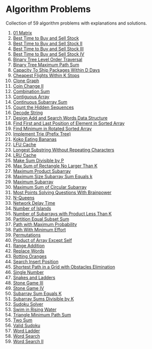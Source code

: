 # Algorithm Problems

Collection of 59 algorithm problems with explanations and solutions.

1. [01 Matrix](/problems/542-01-matrix) <DifficultyBadge difficulty="medium" size="sm" />
2. [Best Time to Buy and Sell Stock](/problems/121-best-time-to-buy-and-sell-stock) <DifficultyBadge difficulty="easy" size="sm" />
3. [Best Time to Buy and Sell Stock II](/problems/122-best-time-to-buy-and-sell-stock-ii) <DifficultyBadge difficulty="medium" size="sm" />
4. [Best Time to Buy and Sell Stock III](/problems/123-best-time-to-buy-and-sell-stock-iii) <DifficultyBadge difficulty="hard" size="sm" />
5. [Best Time to Buy and Sell Stock IV](/problems/188-best-time-to-buy-and-sell-stock-iv) <DifficultyBadge difficulty="hard" size="sm" />
6. [Binary Tree Level Order Traversal](/problems/102-binary-tree-level-order-traversal) <DifficultyBadge difficulty="medium" size="sm" />
7. [Binary Tree Maximum Path Sum](/problems/124-binary-tree-maximum-path-sum) <DifficultyBadge difficulty="hard" size="sm" />
8. [Capacity To Ship Packages Within D Days](/problems/1011-capacity-to-ship-packages-within-d-days) <DifficultyBadge difficulty="medium" size="sm" />
9. [Cheapest Flights Within K Stops](/problems/787-cheapest-flights-within-k-stops) <DifficultyBadge difficulty="medium" size="sm" />
10. [Clone Graph](/problems/133-clone-graph) <DifficultyBadge difficulty="medium" size="sm" />
11. [Coin Change II](/problems/518-coin-change-ii) <DifficultyBadge difficulty="medium" size="sm" />
12. [Combination Sum](/problems/39-combination-sum) <DifficultyBadge difficulty="medium" size="sm" />
13. [Contiguous Array](/problems/525-contiguous-array) <DifficultyBadge difficulty="medium" size="sm" />
14. [Continuous Subarray Sum](/problems/523-continuous-subarray-sum) <DifficultyBadge difficulty="medium" size="sm" />
15. [Count the Hidden Sequences](/problems/2145-count-the-hidden-sequences) <DifficultyBadge difficulty="medium" size="sm" />
16. [Decode String](/problems/394-decode-string) <DifficultyBadge difficulty="medium" size="sm" />
17. [Design Add and Search Words Data Structure](/problems/211-design-add-and-search-words-data-structure) <DifficultyBadge difficulty="medium" size="sm" />
18. [Find First and Last Position of Element in Sorted Array](/problems/34-find-first-and-last-position-of-element-in-sorted-array) <DifficultyBadge difficulty="medium" size="sm" />
19. [Find Minimum in Rotated Sorted Array](/problems/153-find-minimum-in-rotated-sorted-array) <DifficultyBadge difficulty="medium" size="sm" />
20. [Implement Trie (Prefix Tree)](/problems/208-implement-trie-prefix-tree) <DifficultyBadge difficulty="medium" size="sm" />
21. [Koko Eating Bananas](/problems/875-koko-eating-bananas) <DifficultyBadge difficulty="medium" size="sm" />
22. [LFU Cache](/problems/460-lfu-cache) <DifficultyBadge difficulty="hard" size="sm" />
23. [Longest Substring Without Repeating Characters](/problems/3-longest-substring-without-repeating-characters) <DifficultyBadge difficulty="medium" size="sm" />
24. [LRU Cache](/problems/146-lru-cache) <DifficultyBadge difficulty="medium" size="sm" />
25. [Make Sum Divisible by P](/problems/1590-make-sum-divisible-by-p) <DifficultyBadge difficulty="medium" size="sm" />
26. [Max Sum of Rectangle No Larger Than K](/problems/363-max-sum-of-rectangle-no-larger-than-k) <DifficultyBadge difficulty="hard" size="sm" />
27. [Maximum Product Subarray](/problems/152-maximum-product-subarray) <DifficultyBadge difficulty="medium" size="sm" />
28. [Maximum Size Subarray Sum Equals k](/problems/325-maximum-size-subarray-sum-equals-k) <DifficultyBadge difficulty="medium" size="sm" />
29. [Maximum Subarray](/problems/53-maximum-subarray) <DifficultyBadge difficulty="medium" size="sm" />
30. [Maximum Sum of Circular Subarray](/problems/918-maximum-sum-of-circular-subarray) <DifficultyBadge difficulty="medium" size="sm" />
31. [Most Points Solving Questions With Brainpower](/problems/2140-solving-questions-with-brainpower) <DifficultyBadge difficulty="medium" size="sm" />
32. [N-Queens](/problems/51-n-queens) <DifficultyBadge difficulty="hard" size="sm" />
33. [Network Delay Time](/problems/743-network-delay-time) <DifficultyBadge difficulty="medium" size="sm" />
34. [Number of Islands](/problems/200-number-of-islands) <DifficultyBadge difficulty="medium" size="sm" />
35. [Number of Subarrays with Product Less Than K](/problems/713-subarray-product-less-than-k) <DifficultyBadge difficulty="medium" size="sm" />
36. [Partition Equal Subset Sum](/problems/416-partition-equal-subset-sum) <DifficultyBadge difficulty="medium" size="sm" />
37. [Path with Maximum Probability](/problems/1514-path-with-maximum-probability) <DifficultyBadge difficulty="medium" size="sm" />
38. [Path With Minimum Effort](/problems/1631-path-with-minimum-effort) <DifficultyBadge difficulty="medium" size="sm" />
39. [Permutations](/problems/46-permutations) <DifficultyBadge difficulty="medium" size="sm" />
40. [Product of Array Except Self](/problems/238-product-of-array-except-self) <DifficultyBadge difficulty="medium" size="sm" />
41. [Range Addition](/problems/370-range-addition) <DifficultyBadge difficulty="medium" size="sm" />
42. [Replace Words](/problems/648-replace-words) <DifficultyBadge difficulty="medium" size="sm" />
43. [Rotting Oranges](/problems/994-rotting-oranges) <DifficultyBadge difficulty="medium" size="sm" />
44. [Search Insert Position](/problems/35-search-insert-position) <DifficultyBadge difficulty="easy" size="sm" />
45. [Shortest Path in a Grid with Obstacles Elimination](/problems/1293-shortest-path-in-a-grid-with-obstacles-elimination) <DifficultyBadge difficulty="hard" size="sm" />
46. [Single Number](/problems/136-single-number) <DifficultyBadge difficulty="easy" size="sm" />
47. [Snakes and Ladders](/problems/909-snakes-and-ladders) <DifficultyBadge difficulty="medium" size="sm" />
48. [Stone Game III](/problems/1406-stone-game-iii) <DifficultyBadge difficulty="hard" size="sm" />
49. [Stone Game IV](/problems/1510-stone-game-iv) <DifficultyBadge difficulty="hard" size="sm" />
50. [Subarray Sum Equals K](/problems/560-subarray-sum-equals-k) <DifficultyBadge difficulty="medium" size="sm" />
51. [Subarray Sums Divisible by K](/problems/974-subarray-sums-divisible-by-k) <DifficultyBadge difficulty="medium" size="sm" />
52. [Sudoku Solver](/problems/37-sudoku-solver) <DifficultyBadge difficulty="hard" size="sm" />
53. [Swim in Rising Water](/problems/778-swim-in-rising-water) <DifficultyBadge difficulty="hard" size="sm" />
54. [Triangle Minimum Path Sum](/problems/120-triangle) <DifficultyBadge difficulty="medium" size="sm" />
55. [Two Sum](/problems/1-two-sum) <DifficultyBadge difficulty="easy" size="sm" />
56. [Valid Sudoku](/problems/36-valid-sudoku) <DifficultyBadge difficulty="medium" size="sm" />
57. [Word Ladder](/problems/127-word-ladder) <DifficultyBadge difficulty="hard" size="sm" />
58. [Word Search](/problems/79-word-search) <DifficultyBadge difficulty="medium" size="sm" />
59. [Word Search II](/problems/212-word-search-ii) <DifficultyBadge difficulty="hard" size="sm" />
